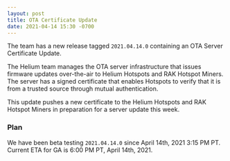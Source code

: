 ```yaml
---
layout: post
title: OTA Certificate Update
date: 2021-04-14 15:30 -0700
---
```


The team has a new release tagged `2021.04.14.0` containing an OTA Server Certificate Update.

<!--truncate-->

The Helium team manages the OTA server infrastructure that issues firmware updates over-the-air to
Helium Hotspots and RAK Hotspot Miners. The server has a signed certificate that enables Hotspots to
verify that it is from a trusted source through mutual authentication.

This update pushes a new certificate to the Helium Hotspots and RAK Hotspot Miners in preparation
for a server update this week.

### Plan

We have been beta testing `2021.04.14.0` since April 14th, 2021 3:15 PM PT. Current ETA for GA is
6:00 PM PT, April 14th, 2021.
